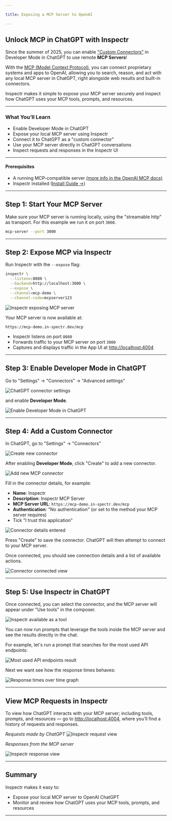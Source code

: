 ```yaml
---

title: Exposing a MCP Server to OpenAI

---
```





<FlowIngress client:only="react" />

## Unlock MCP in ChatGPT with Inspectr

Since the summer of 2025, you can enable ["Custom Connectors"](https://help.openai.com/en/articles/6825453-chatgpt-release-notes#h_9fb0469813) in Developer Mode in ChatGPT to use remote **MCP Servers**!

With the [MCP (Model Context Protocol)](https://platform.openai.com/docs/mcp#create-an-mcp-server), you can connect proprietary systems and apps to OpenAI, allowing you to search, reason, and act with any local MCP server in ChatGPT, right alongside web results and built-in connectors.

Inspectr makes it simple to expose your MCP server securely and inspect how ChatGPT uses your MCP tools, prompts, and resources.

---

### What You’ll Learn

* Enable Developer Mode in ChatGPT
* Expose your local MCP server using Inspectr
* Connect it to ChatGPT as a "custom connector"
* Use your MCP server directly in ChatGPT conversations
* Inspect requests and responses in the Inspectr UI

---

#### Prerequisites

* A running MCP-compatible server [(more info in the OpenAI MCP docs)](https://platform.openai.com/docs/mcp#create-an-mcp-server)
* Inspectr installed ([Install Guide →](/docs/getting-started/installation))

---

## Step 1: Start Your MCP Server

Make sure your MCP server is running locally, using the "streamable http" as transport. For this example we run it on port `3000`.

[//]: # (For this example, we'll use the [MCP Server]&#40;https://github.com/inspectr/mcp-server&#41; from Inspectr.)

```bash
mcp-server --port 3000
```

---

## Step 2: Expose MCP via Inspectr

Run Inspectr with the `--expose` flag:

```bash
inspectr \
  --listen=:8080 \
  --backend=http://localhost:3000 \
  --expose \
  --channel=mcp-demo \
  --channel-code=mcpserver123
```

<Image src={inspectrExpose} alt="Inspectr exposing MCP server" />

Your MCP server is now available at:

```
https://mcp-demo.in-spectr.dev/mcp
```

* Inspectr listens on port `8080`
* Forwards traffic to your MCP server on port `3000`
* Captures and displays traffic in the App UI at [http://localhost:4004](http://localhost:4004)

---

## Step 3: Enable Developer Mode in ChatGPT

Go to "Settings" → "Connectors" → "Advanced settings"

<Image src={mcpOpenAI} alt="ChatGPT connector settings" />

and enable **Developer Mode**.

<Image src={mcpOpenAIDevMode} alt="Enable Developer Mode in ChatGPT" />

---

## Step 4: Add a Custom Connector

In ChatGPT, go to "Settings" → "Connectors"

<Image src={mcpOpenAICreate} alt="Create new connector" />

After enabling **Developer Mode**, click "Create" to add a new connector.

<Image src={mcpOpenAIConnectorNew} alt="Add new MCP connector" />

Fill in the connector details, for example:

- **Name**: Inspectr
- **Description**: Inspectr MCP Server
- **MCP Server URL**: `https://mcp-demo.in-spectr.dev/mcp`
- **Authentication**: "No authentication" (or set to the method your MCP server requires)
- Tick "I trust this application"

<Image src={mcpOpenAIConnector} alt="Connector details entered" />

Press "Create" to save the connector. ChatGPT will then attempt to connect to your MCP server.

Once connected, you should see connection details and a list of available actions.

<Image src={mcpOpenAIConnectorConnected} alt="Connector connected view" />

---

## Step 5: Use Inspectr in ChatGPT

Once connected, you can select the connector, and the MCP server will appear under "Use tools" in the composer.

<Image src={mcpOpenAIConnectorUse} alt="Inspectr available as a tool" />

You can now run prompts that leverage the tools inside the MCP server and see the results directly in the chat.

For example, let's run a prompt that searches for the most used API endpoints:

<Image src={mcpChatGptResult} alt="Most used API endpoints result" />

Next we want see how the response times behaves:

<Image src={mcpChatGptResultGraph} alt="Response times over time graph" />

---

## View MCP Requests in Inspectr

To view how ChatGPT interacts with your MCP server; including tools, prompts, and resources — go to [http://localhost:4004](http://localhost:4004), where you’ll find a history of requests and responses.

_Requests made by ChatGPT_
<Image src={mcpInspectrRequest} alt="Inspectr request view" />

_Responses from the MCP server_

<Image src={mcpInspectrResponse} alt="Inspectr response view" />

---

## Summary

Inspectr makes it easy to:

- Expose your local MCP server to OpenAI ChatGPT
- Monitor and review how ChatGPT uses your MCP tools, prompts, and resources

---
